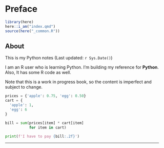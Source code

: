 # Preface {.unnumbered}

```r
library(here)
here::i_am("index.qmd")
source(here("_common.R"))
```



:::{.callout-note}
## About
This is my Python notes (Last updated: `r Sys.Date()`)
:::


I am an R user who is learning Python. I'm building my reference for **Python**. Also, It has some R code as well.

:::{.callout-warning}

Note that this is a work in progress book, so the content is imperfect and subject to change.

:::

```python
prices = {'apple': 0.75, 'egg': 0.50}
cart = {
  'apple': 1,
  'egg': 6
}

bill = sum(prices[item] * cart[item]
           for item in cart)

print(f'I have to pay {bill:.2f}')
```

---

